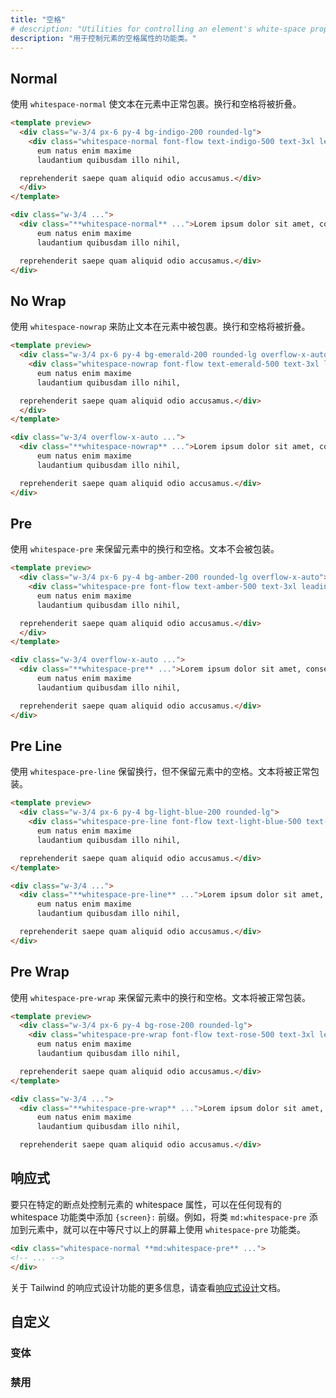 ```yaml
---
title: "空格"
# description: "Utilities for controlling an element's white-space property."
description: "用于控制元素的空格属性的功能类。"
---
```




## Normal

<!-- Use `whitespace-normal` to cause text to wrap normally within an element. Newlines and spaces will be collapsed. -->
使用 `whitespace-normal` 使文本在元素中正常包裹。换行和空格将被折叠。

```html indigo
<template preview>
  <div class="w-3/4 px-6 py-4 bg-indigo-200 rounded-lg">
    <div class="whitespace-normal font-flow text-indigo-500 text-3xl leading-5">Lorem ipsum dolor sit amet, consectetur adipisicing elit. Omnis quidem itaque beatae, rem tenetur quia iure,
      eum natus enim maxime
      laudantium quibusdam illo nihil,

  reprehenderit saepe quam aliquid odio accusamus.</div>
  </div>
</template>

<div class="w-3/4 ...">
  <div class="**whitespace-normal** ...">Lorem ipsum dolor sit amet, consectetur adipisicing elit. Omnis quidem itaque beatae, rem tenetur quia iure,
      eum natus enim maxime
      laudantium quibusdam illo nihil,

  reprehenderit saepe quam aliquid odio accusamus.</div>
</div>
```

## No Wrap

<!-- Use `whitespace-nowrap` to prevent text from wrapping within an element. Newlines and spaces will be collapsed. -->
使用 `whitespace-nowrap` 来防止文本在元素中被包裹。换行和空格将被折叠。

```html emerald
<template preview>
  <div class="w-3/4 px-6 py-4 bg-emerald-200 rounded-lg overflow-x-auto">
    <div class="whitespace-nowrap font-flow text-emerald-500 text-3xl leading-5">Lorem ipsum dolor sit amet, consectetur adipisicing elit. Omnis quidem itaque beatae, rem tenetur quia iure,
      eum natus enim maxime
      laudantium quibusdam illo nihil,

  reprehenderit saepe quam aliquid odio accusamus.</div>
  </div>
</template>

<div class="w-3/4 overflow-x-auto ...">
  <div class="**whitespace-nowrap** ...">Lorem ipsum dolor sit amet, consectetur adipisicing elit. Omnis quidem itaque beatae, rem tenetur quia iure,
      eum natus enim maxime
      laudantium quibusdam illo nihil,

  reprehenderit saepe quam aliquid odio accusamus.</div>
</div>
```

## Pre

<!-- Use `whitespace-pre` to preserve newlines and spaces within an element. Text will not be wrapped. -->
使用 `whitespace-pre` 来保留元素中的换行和空格。文本不会被包装。

```html amber
<template preview>
  <div class="w-3/4 px-6 py-4 bg-amber-200 rounded-lg overflow-x-auto">
    <div class="whitespace-pre font-flow text-amber-500 text-3xl leading-5">Lorem ipsum dolor sit amet, consectetur adipisicing elit. Omnis quidem itaque beatae, rem tenetur quia iure,
      eum natus enim maxime
      laudantium quibusdam illo nihil,

  reprehenderit saepe quam aliquid odio accusamus.</div>
  </div>
</template>

<div class="w-3/4 overflow-x-auto ...">
  <div class="**whitespace-pre** ...">Lorem ipsum dolor sit amet, consectetur adipisicing elit. Omnis quidem itaque beatae, rem tenetur quia iure,
      eum natus enim maxime
      laudantium quibusdam illo nihil,

  reprehenderit saepe quam aliquid odio accusamus.</div>
</div>
```

## Pre Line

<!-- Use `whitespace-pre-line` to preserve newlines but not spaces within an element. Text will be wrapped normally. -->
使用 `whitespace-pre-line` 保留换行，但不保留元素中的空格。文本将被正常包装。

```html lightBlue
<template preview>
  <div class="w-3/4 px-6 py-4 bg-light-blue-200 rounded-lg">
    <div class="whitespace-pre-line font-flow text-light-blue-500 text-3xl leading-5">Lorem ipsum dolor sit amet, consectetur adipisicing elit. Omnis quidem itaque beatae, rem tenetur quia iure,
      eum natus enim maxime
      laudantium quibusdam illo nihil,

  reprehenderit saepe quam aliquid odio accusamus.</div>
</template>

<div class="w-3/4 ...">
  <div class="**whitespace-pre-line** ...">Lorem ipsum dolor sit amet, consectetur adipisicing elit. Omnis quidem itaque beatae, rem tenetur quia iure,
      eum natus enim maxime
      laudantium quibusdam illo nihil,

  reprehenderit saepe quam aliquid odio accusamus.</div>
</div>
```

## Pre Wrap

<!-- Use `whitespace-pre-wrap` to preserve newlines and spaces within an element. Text will be wrapped normally. -->
使用 `whitespace-pre-wrap` 来保留元素中的换行和空格。文本将被正常包装。

```html rose
<template preview>
  <div class="w-3/4 px-6 py-4 bg-rose-200 rounded-lg">
    <div class="whitespace-pre-wrap font-flow text-rose-500 text-3xl leading-5">Lorem ipsum dolor sit amet, consectetur adipisicing elit. Omnis quidem itaque beatae, rem tenetur quia iure,
      eum natus enim maxime
      laudantium quibusdam illo nihil,

  reprehenderit saepe quam aliquid odio accusamus.</div>
</template>

<div class="w-3/4 ...">
  <div class="**whitespace-pre-wrap** ...">Lorem ipsum dolor sit amet, consectetur adipisicing elit. Omnis quidem itaque beatae, rem tenetur quia iure,
      eum natus enim maxime
      laudantium quibusdam illo nihil,

  reprehenderit saepe quam aliquid odio accusamus.</div>
```

<!-- ## Responsive -->
## 响应式 

<!-- To control the whitespace property of an element only at a specific breakpoint, add a `{screen}:` prefix to any existing whitespace utility. For example, adding the class `md:whitespace-pre` to an element would apply the `whitespace-pre` utility at medium screen sizes and above. -->
要只在特定的断点处控制元素的 whitespace 属性，可以在任何现有的 whitespace 功能类中添加 `{screen}:` 前缀。例如，将类 `md:whitespace-pre` 添加到元素中，就可以在中等尺寸以上的屏幕上使用 `whitespace-pre` 功能类。

```html
<div class="whitespace-normal **md:whitespace-pre** ...">
<!-- ... -->
</div>
```

<!-- For more information about Tailwind's responsive design features, check out the [Responsive Design](/docs/responsive-design) documentation. -->
关于 Tailwind 的响应式设计功能的更多信息，请查看[响应式设计](/docs/responsive-design)文档。

<!-- ## Customizing -->
## 自定义 

<!-- ### Variants -->
### 变体 

<Variants plugin="whitespace" />

<!-- ### Disabling -->
### 禁用 

<Disabling plugin="whitespace" />
